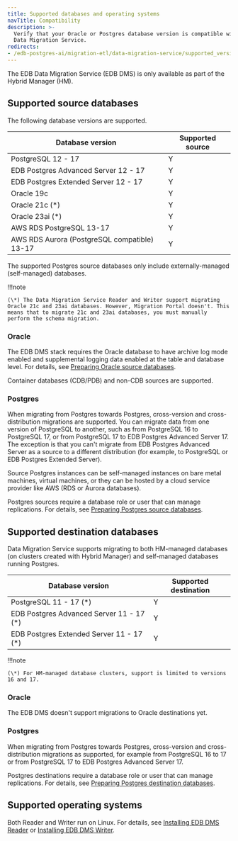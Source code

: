 ```yaml
---
title: Supported databases and operating systems
navTitle: Compatibility
description: >-
  Verify that your Oracle or Postgres database version is compatible with EDB
  Data Migration Service.
redirects:
- /edb-postgres-ai/migration-etl/data-migration-service/supported_versions
---
```


<div id="supported_versions" class="registered_link"></div>

The EDB Data Migration Service (EDB DMS) is only available as part of the Hybrid Manager (HM).

## Supported source databases

The following database versions are supported.

| Database version                             | Supported source |
| -------------------------------------------- | ---------------- |
| PostgreSQL 12 - 17                           | Y                |
| EDB Postgres Advanced Server 12 - 17         | Y                |
| EDB Postgres Extended Server 12 - 17         | Y                |
| Oracle 19c                                   | Y                |
| Oracle 21c (\*)                              | Y                |
| Oracle 23ai (\*)                             | Y                |
| AWS RDS PostgreSQL 13-17                     | Y                |
| AWS RDS Aurora (PostgreSQL compatible) 13-17 | Y                |

The supported Postgres source databases only include externally-managed (self-managed) databases.

!!!note

    (\*) The Data Migration Service Reader and Writer support migrating Oracle 21c and 23ai databases. However, Migration Portal doesn't. This means that to migrate 21c and 23ai databases, you must manually perform the schema migration.

### Oracle

The EDB DMS stack requires the Oracle database to have archive log mode enabled and supplemental logging data enabled at the table and database level. For details, see [Preparing Oracle source databases](migration_guides/oracle_to_hm_managed/preparing_source_oracle_db/).

Container databases (CDB/PDB) and non-CDB sources are supported.

### Postgres

When migrating from Postgres towards Postgres, cross-version and cross-distribution migrations are supported. You can migrate data from one version of PostgreSQL to another, such as from PostgreSQL 16 to PostgreSQL 17, or from PostgreSQL 17 to EDB Postgres Advanced Server 17. The exception is that you can't migrate from EDB Postgres Advanced Server as a source to a different distribution (for example, to PostgreSQL or EDB Postgres Extended Server).

Source Postgres instances can be self-managed instances on bare metal machines, virtual machines, or they can be hosted by a cloud service provider like AWS (RDS or Aurora databases).

Postgres sources require a database role or user that can manage replications. For details, see [Preparing Postgres source databases](/edb-postgres-ai/latest/hybrid-manager/using_hybrid_manager/migration/migration_guides/self_managed_pg_to_hm_managed/preparing_source_pg_db/).

## Supported destination databases

Data Migration Service supports migrating to both HM-managed databases (on clusters created with Hybrid Manager) and self-managed databases running Postgres.

| Database version                          | Supported destination |
| ----------------------------------------- | --------------------- |
| PostgreSQL 11 - 17 (\*)                   | Y                     |
| EDB Postgres Advanced Server 11 - 17 (\*) | Y                     |
| EDB Postgres Extended Server 11 - 17 (\*) | Y                     |

!!!note

    (\*) For HM-managed database clusters, support is limited to versions 16 and 17.

### Oracle

The EDB DMS doesn't support migrations to Oracle destinations yet.

### Postgres

When migrating from Postgres towards Postgres, cross-version and cross-distribution migrations as supported, for example from PostgreSQL 16 to 17 or from PostgreSQL 17 to EDB Postgres Advanced Server 17.

Postgres destinations require a database role or user that can manage replications. For details, see [Preparing Postgres destination databases](/edb-postgres-ai/latest/hybrid-manager/using_hybrid_manager/migration/migration_guides/self_managed_pg_to_self_managed_pg/preparing_destination_selfpg_db/).

## Supported operating systems

Both Reader and Writer run on Linux. For details, see [Installing EDB DMS Reader](installing) or [Installing EDB DMS Writer](installing2).
